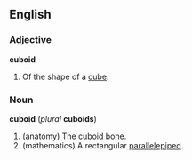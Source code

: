 {{wikipedia}}
==English==
===Adjective===
'''cuboid'''

# Of the shape of a [[cube]].

===Noun===
'''cuboid''' (''plural'' '''cuboids''')
#(anatomy) The [[cuboid bone]].
#(mathematics) A rectangular [[parallelepiped]].